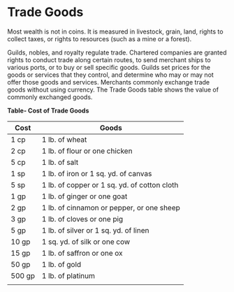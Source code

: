 # Trade Goods
Most wealth is not in coins. It is measured in livestock, grain, land, rights to collect taxes, or rights to resources (such as a mine or a forest).

Guilds, nobles, and royalty regulate trade. Chartered companies are granted rights to conduct trade along certain routes, to send merchant ships to various ports, or to buy or sell specific goods. Guilds set prices for the goods or services that they control, and determine who may or may not offer those goods and services. Merchants commonly exchange trade goods without using currency. The Trade Goods table shows the value of commonly exchanged goods.

**Table- Cost of Trade Goods**

| Cost   | Goods                                        |
|--------|----------------------------------------------|
| 1 cp   | 1 lb. of wheat                               |
| 2 cp   | 1 lb. of flour or one chicken                |
| 5 cp   | 1 lb. of salt                                |
| 1 sp   | 1 lb. of iron or 1 sq. yd. of canvas         |
| 5 sp   | 1 lb. of copper or 1 sq. yd. of cotton cloth |
| 1 gp   | 1 lb. of ginger or one goat                  |
| 2 gp   | 1 lb. of cinnamon or pepper, or one sheep    |
| 3 gp   | 1 lb. of cloves or one pig                   |
| 5 gp   | 1 lb. of silver or 1 sq. yd. of linen        |
| 10 gp  | 1 sq. yd. of silk or one cow                 |
| 15 gp  | 1 lb. of saffron or one ox                   |
| 50 gp  | 1 lb. of gold                                |
| 500 gp | 1 lb. of platinum                            |
|        |                                              |
